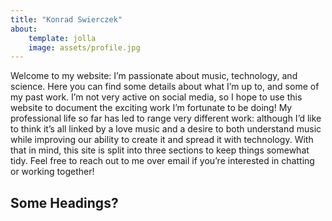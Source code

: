 ```yaml
---
title: "Konrad Swierczek"
about:
    template: jolla
    image: assets/profile.jpg
---
```


Welcome to my website: I'm passionate about music, technology, and science. Here you can find some details about what I'm up to, and some of my past work. I'm not very active on social media, so I hope to use this website to document the exciting work I'm fortunate to be doing! My professional life so far has led to range very different work: although I'd like to think it's all linked by a love music and a desire to both understand music while improving our ability to create it and spread it with technology. With that in mind, this site is split into three sections to keep things somewhat tidy. Feel free to reach out to me over email if you're interested in chatting or working together!

## Some Headings?